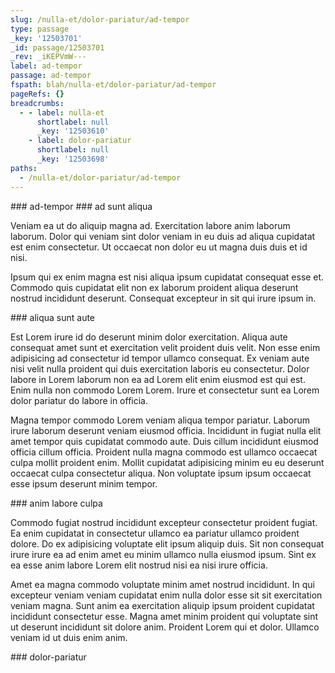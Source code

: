 ```yaml
---
slug: /nulla-et/dolor-pariatur/ad-tempor
type: passage
_key: '12503701'
_id: passage/12503701
_rev: _iKEPVmW---
label: ad-tempor
passage: ad-tempor
fspath: blah/nulla-et/dolor-pariatur/ad-tempor
pageRefs: {}
breadcrumbs:
  - - label: nulla-et
      shortlabel: null
      _key: '12503610'
    - label: dolor-pariatur
      shortlabel: null
      _key: '12503698'
paths:
  - /nulla-et/dolor-pariatur/ad-tempor
---
```


<NuggetArea>
<Passage slug="/nulla-et/dolor-pariatur/ad-tempor" type="passage" _key="12503701" _id="passage/12503701" _rev="_iKEPVmW---" label="ad-tempor" passage="ad-tempor" fspath="blah/nulla-et/dolor-pariatur/ad-tempor" paths="/nulla-et/dolor-pariatur/ad-tempor">
<NuggetBody>
### ad-tempor

</NuggetBody>
<Breadcrumbs>
<Crumbs>
<Crumb _key="12503610" label="nulla-et" /><Crumb _key="12503698" label="dolor-pariatur" />
</Crumbs>
</Breadcrumbs>
</Passage>

<NuggetsInbound>
</NuggetsInbound>
<NuggetsOutbound>
<Nugget direction="outbound" type="nugget" _key="80a71675-3457-45cf-86b3-94c7a62db07b" _id="nugget/80a71675-3457-45cf-86b3-94c7a62db07b" _rev="_iKEPVmW--_" fspath="blah/nulla-et/dolor-pariatur/ad-tempor/ad-sunt-aliqua.md" label="ad sunt aliqua" paths="/nulla-et/dolor-pariatur/ad-tempor/ad-sunt-aliqua" slug="/nulla-et/dolor-pariatur/ad-tempor/ad-sunt-aliqua">
<NuggetBody>
### ad sunt aliqua

Veniam ea ut do aliquip magna ad. Exercitation labore anim laborum laborum. Dolor qui veniam sint dolor veniam in eu duis ad aliqua cupidatat est enim consectetur. Ut occaecat non dolor eu ut magna duis duis et id nisi.

Ipsum qui ex enim magna est nisi aliqua ipsum cupidatat consequat esse et. Commodo quis cupidatat elit non ex laborum proident aliqua deserunt nostrud incididunt deserunt. Consequat excepteur in sit qui irure ipsum in.

</NuggetBody>
</Nugget>

<Nugget direction="outbound" type="nugget" _key="6135693c-7b0c-434a-a2e1-65af44506282" _id="nugget/6135693c-7b0c-434a-a2e1-65af44506282" _rev="_iKEPVmW--A" fspath="blah/nulla-et/dolor-pariatur/ad-tempor/aliqua-sunt-aute.md" label="aliqua sunt aute" paths="/nulla-et/dolor-pariatur/ad-tempor/aliqua-sunt-aute" slug="/nulla-et/dolor-pariatur/ad-tempor/aliqua-sunt-aute">
<NuggetBody>
### aliqua sunt aute

Est Lorem irure id do deserunt minim dolor exercitation. Aliqua aute consequat amet sunt et exercitation velit proident duis velit. Non esse enim adipisicing ad consectetur id tempor ullamco consequat. Ex veniam aute nisi velit nulla proident qui duis exercitation laboris eu consectetur. Dolor labore in Lorem laborum non ea ad Lorem elit enim eiusmod est qui est. Enim nulla non commodo Lorem Lorem. Irure et consectetur sunt ea Lorem dolor pariatur do labore in officia.

Magna tempor commodo Lorem veniam aliqua tempor pariatur. Laborum irure laborum deserunt veniam eiusmod officia. Incididunt in fugiat nulla elit amet tempor quis cupidatat commodo aute. Duis cillum incididunt eiusmod officia cillum officia. Proident nulla magna commodo est ullamco occaecat culpa mollit proident enim. Mollit cupidatat adipisicing minim eu eu deserunt occaecat culpa consectetur aliqua. Non voluptate ipsum ipsum occaecat esse ipsum deserunt minim tempor.

</NuggetBody>
</Nugget>

<Nugget direction="outbound" type="nugget" _key="b484c460-ec99-4cef-83df-a85139844b40" _id="nugget/b484c460-ec99-4cef-83df-a85139844b40" _rev="_iKEPVma---" fspath="blah/nulla-et/dolor-pariatur/ad-tempor/anim-labore-culpa.md" label="anim labore culpa" paths="/nulla-et/dolor-pariatur/ad-tempor/anim-labore-culpa" slug="/nulla-et/dolor-pariatur/ad-tempor/anim-labore-culpa">
<NuggetBody>
### anim labore culpa

Commodo fugiat nostrud incididunt excepteur consectetur proident fugiat. Ea enim cupidatat in consectetur ullamco ea pariatur ullamco proident dolore. Do ex adipisicing voluptate elit ipsum aliquip duis. Sit non consequat irure irure ea ad enim amet eu minim ullamco nulla eiusmod ipsum. Sint ex ea esse anim labore Lorem elit nostrud nisi ea nisi irure officia.

Amet ea magna commodo voluptate minim amet nostrud incididunt. In qui excepteur veniam veniam cupidatat enim nulla dolor esse sit sit exercitation veniam magna. Sunt anim ea exercitation aliquip ipsum proident cupidatat incididunt consectetur esse. Magna amet minim proident qui voluptate sint ut deserunt incididunt sit dolore anim. Proident Lorem qui et dolor. Ullamco veniam id ut duis enim anim.

</NuggetBody>
</Nugget>

</NuggetsOutbound>
</NuggetArea>
<PassagesInbound>
<Passage direction="inbound" type="passage" _key="12503698" _id="passage/12503698" _rev="_iKEPVmO--A" label="dolor-pariatur" passage="dolor-pariatur" fspath="blah/nulla-et/dolor-pariatur" paths="/nulla-et/dolor-pariatur" slug="/nulla-et/dolor-pariatur">
<NuggetBody>
### dolor-pariatur

</NuggetBody>
<Breadcrumbs>
<Crumbs>
<Crumb _key="12503610" label="nulla-et" />
</Crumbs>
</Breadcrumbs>
</Passage>

</PassagesInbound>
<PassagesOutbound>
</PassagesOutbound>
